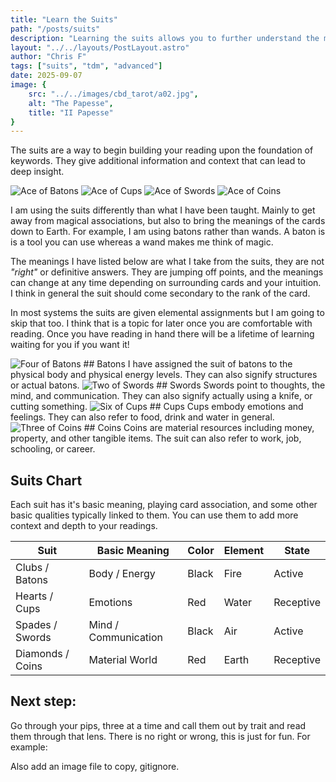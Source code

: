 ```yaml
---
title: "Learn the Suits"
path: "/posts/suits"
description: "Learning the suits allows you to further understand the meaning of the cards, which will enhance your readings."
layout: "../../layouts/PostLayout.astro"
author: "Chris F"
tags: ["suits", "tdm", "advanced"]
date: 2025-09-07
image: {
    src: "../../images/cbd_tarot/a02.jpg",
    alt: "The Papesse",
    title: "II Papesse"
}
---
```




The suits are a way to begin building your reading upon the foundation of keywords. They give additional information and context that can lead to deep insight.


<img src={aceBatons.src} alt="Ace of Batons" title="Ace of Batons" />
<img  src={aceCups.src} alt="Ace of Cups" title="Ace of Cups" />
<img src={aceSwords.src} alt="Ace of Swords" title="Ace of Swords" />
<img src={aceCoins.src} alt="Ace of Coins" title="Ace of Coins" />



I am using the suits differently than what I have been taught. Mainly to get away from magical associations, but also to bring the meanings of the cards down to Earth. For example, I am using batons rather than wands. A baton is is a tool you can use whereas a wand makes me think of magic.

The meanings I have listed below are what I take from the suits, they are not _"right"_ or definitive answers. They are jumping off points, and the meanings can change at any time depending on surrounding cards and your intuition. I think in general the suit should come secondary to the rank of the card.

In most systems the suits are given elemental assignments but I am going to skip that too. I think that is a topic for later once you are comfortable with reading. Once you have reading in hand there will be a lifetime of learning waiting for you if you want it!

<img src={fourBatons.src} alt="Four of Batons" title="Four of Baton"/>
## Batons 
 I have assigned the suit of batons to the physical body and physical energy levels. They can also signify structures or actual batons.

<img src={twoSwords.src}  alt="Two of Swords" title="Two of Swords" />
## Swords
Swords point to thoughts, the mind, and communication. They can also signify actually using a knife, or cutting something.

<img src={sixCups.src} alt="Six of Cups" title="Six of Cups" />
## Cups
Cups embody emotions and feelings. They can also refer to food, drink and water in general.

<img src={threeCoins.src} alt="Three of Coins" title="Three of Coins" />
## Coins
Coins are material resources including money, property, and other tangible items. The suit can also refer to work, job, schooling, or career.

## Suits Chart

Each suit has it's basic meaning, playing card association, and some other basic qualities typically linked to them. You can use them to add more context and depth to your readings. 




| Suit             | Basic Meaning        | Color | Element | State | 
| ---------------- | -------------------- |--- |--- |--- |
| Clubs / Batons   | Body / Energy        |Black | Fire | Active |
| Hearts / Cups    | Emotions             | Red | Water | Receptive |
| Spades / Swords  | Mind / Communication | Black | Air | Active |
| Diamonds / Coins | Material World       | Red | Earth | Receptive |

## Next step:

Go through your pips, three at a time and call them out by trait and read them through that lens. There is no right or wrong, this is just for fun. For example:

Also add an image file to copy, gitignore.
